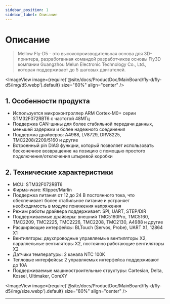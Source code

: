 ```yaml
---
sidebar_position: 1
sidebar_label: Описание
---
```




# Описание

> Mellow Fly-D5 - это высокопроизводительная основа для 3D-принтера, разработанная командой разработчиков основы Fly3D компании Guangzhou Melun Electronic Technology Co., Ltd., которая поддерживает до 5 шаговых двигателей.


<ImageView image={require('@site/docs/ProductDoc/MainBoard/fly-d/fly-d5/img/d5.webp').default} size="60%" align="center" />

## **1. Особенности продукта**

* Используется микроконтроллер ARM Cortex-M0+ серии STM32F072RBT6 с частотой 48МГц
* Поддержка CAN-шины для более стабильной передачи данных, меньшей задержки и более надежного соединения
* Поддержка драйверов: A4988, LV8729, DRV8225, TMC2208/2209/5160 и другие
* Встроенный pin DIAG функции, который позволяет использовать бесконечное возвращение на позицию с помощью простого подключения/отключения штыревой коробки

## 2. Технические характеристики

* MCU: STM32F072RBT6
* Фирма-ware: Klipper/Marlin
* Поддержка питания от 12 до 24 В постоянного тока, что обеспечивает более стабильное питание и устраняет необходимость в модуле понижения напряжения
* Режим работы драйвера поддерживает: SPI, UART, STEP/DIR
* Поддерживаемые драйверы: внешний TMC5160Pro, TMC5160, TMC2209, TMC2225, TMC2226, TMC2208, TMC2130, A4988 и другие
* Расширяющие интерфейсы: BLTouch (Servos, Probe), UART X1, 12864 X1
* Вентиляторы: двухпроводные управляемые вентиляторы X2, параллельные вентиляторы X2, постоянно работающие вентиляторы X2
* Датчики температуры: 2 канала NTC 100K
* Тепловые интерфейсы: 2 управляемых интерфейса поддерживают до 10A
* Поддерживаемые машиностроительные структуры: Cartesian, Delta, Kossel, Ultimaker, CoreXY

<ImageView image={require('@site/docs/ProductDoc/MainBoard/fly-d/fly-d5/img/size.webp').default} size="80%" align="center" />

----